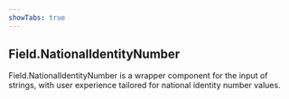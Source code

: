 ```yaml
---
showTabs: true
---
```


## Field.NationalIdentityNumber

Field.NationalIdentityNumber is a wrapper component for the input of strings, with user experience tailored for national identity number values.

